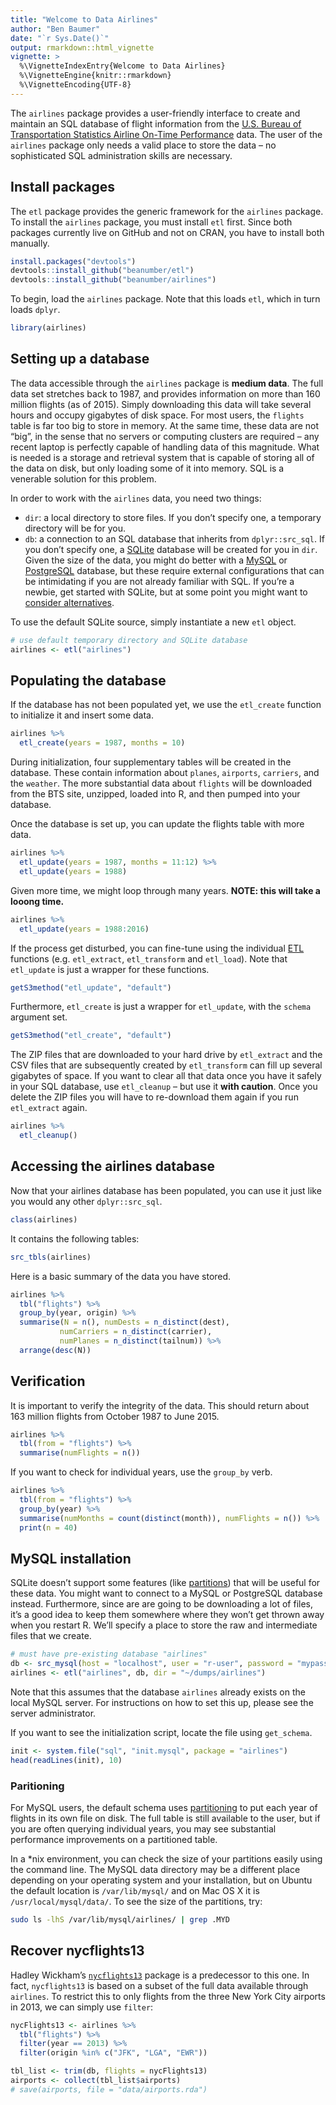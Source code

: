 ```yaml
---
title: "Welcome to Data Airlines"
author: "Ben Baumer"
date: "`r Sys.Date()`"
output: rmarkdown::html_vignette
vignette: >
  %\VignetteIndexEntry{Welcome to Data Airlines}
  %\VignetteEngine{knitr::rmarkdown}
  %\VignetteEncoding{UTF-8}
---
```


The `airlines` package provides a user-friendly interface to create and maintain an SQL database of flight information from the [U.S. Bureau of Transportation Statistics Airline On-Time Performance](http://www.transtats.bts.gov/DatabaseInfo.asp?DB_ID=120&Link=0) data. The user of the `airlines` package only needs a valid place to store the data -- no sophisticated SQL administration skills are necessary. 

## Install packages

The `etl` package provides the generic framework for the `airlines` package. To install the `airlines` package, you must install `etl` first. Since both packages currently live on GitHub and not on CRAN, you have to install both manually. 

```r
install.packages("devtools")
devtools::install_github("beanumber/etl")
devtools::install_github("beanumber/airlines")
```

To begin, load the `airlines` package. Note that this loads `etl`, which in turn loads `dplyr`. 

```r
library(airlines)
```

## Setting up a database

The data accessible through the `airlines` package is **medium data**. The full data set stretches back to 1987, and provides information on more than 160 million flights (as of 2015). Simply downloading this data will take several hours and occupy gigabytes of disk space. For most users, the `flights` table is far too big to store in memory. At the same time, these data are not "big", in the sense that no servers or computing clusters are required -- any recent laptop is perfectly capable of handling data of this magnitude. What is needed is a storage and retrieval system that is capable of storing all of the data on disk, but only loading some of it into memory. SQL is a venerable solution for this problem. 

In order to work with the `airlines` data, you need two things:

+ `dir`: a local directory to store files. If you don't specify one, a temporary directory will be for you.
+ `db`: a connection to an SQL database that inherits from `dplyr::src_sql`. If you don't specify one, a [SQLite](http://www.sqlite.org) database will be created for you in `dir`. Given the size of the data, you might do better with a [MySQL](http://www.mysql.com) or [PostgreSQL](http://www.postgresql.com) database, but these require external configurations that can be intimidating if you are not already familiar with SQL. If you're a newbie, get started with SQLite, but at some point you might want to [consider alternatives](https://www.sqlite.org/whentouse.html). 

To use the default SQLite source, simply instantiate a new `etl` object. 

```r
# use default temporary directory and SQLite database
airlines <- etl("airlines")
```

## Populating the database

If the database has not been populated yet, we use the `etl_create` function to initialize it and insert some data. 

```r
airlines %>%
  etl_create(years = 1987, months = 10)
```

During initialization, four supplementary tables will be created in the database. These contain information about `planes`, `airports`, `carriers`, and the `weather`. The more substantial data about `flights` will be downloaded from the BTS site, unzipped, loaded into R, and then pumped into your database. 

Once the database is set up, you can update the flights table with more data.  

```r
airlines %>%
  etl_update(years = 1987, months = 11:12) %>%
  etl_update(years = 1988)
```

Given more time, we might loop through many years. **NOTE: this will take a looong time.**

```r
airlines %>%
  etl_update(years = 1988:2016)
```

If the process get disturbed, you can fine-tune using the individual [ETL](https://github.com/beanumber/etl/blob/master/README.md) functions (e.g. `etl_extract`, `etl_transform` and `etl_load`). Note that `etl_update` is just a wrapper for these functions.

```r
getS3method("etl_update", "default")
```

Furthermore, `etl_create` is just a wrapper for `etl_update`, with the `schema` argument set.

```r
getS3method("etl_create", "default")
```

The ZIP files that are downloaded to your hard drive by `etl_extract` and the CSV files that are subsequently created by `etl_transform` can fill up several gigabytes of space. If you want to clear all that data once you have it safely in your SQL database, use `etl_cleanup` -- but use it **with caution**. Once you delete the ZIP files you will have to re-download them again if you run `etl_extract` again. 

```r
airlines %>%
  etl_cleanup()
```

## Accessing the airlines database

Now that your airlines database has been populated, you can use it just like you would any other `dplyr::src_sql`. 

```r
class(airlines)
```

It contains the following tables:

```r
src_tbls(airlines)
```

Here is a basic summary of the data you have stored. 

```r
airlines %>%
  tbl("flights") %>%
  group_by(year, origin) %>%
  summarise(N = n(), numDests = n_distinct(dest), 
           numCarriers = n_distinct(carrier), 
           numPlanes = n_distinct(tailnum)) %>%
  arrange(desc(N))
```


## Verification

It is important to verify the integrity of the data. This should return about 163 million flights from October 1987 to June 2015. 

```r
airlines %>%
  tbl(from = "flights") %>%
  summarise(numFlights = n())
```

If you want to check for individual years, use the `group_by` verb. 

```r
airlines %>%
  tbl(from = "flights") %>%
  group_by(year) %>%
  summarise(numMonths = count(distinct(month)), numFlights = n()) %>%
  print(n = 40)
```

## MySQL installation

SQLite doesn't support some features (like [partitions](https://en.wikipedia.org/wiki/Partition_(database))) that will be useful for these data. You might want to connect to a MySQL or PostgreSQL database instead. Furthermore, since are are going to be downloading a lot of files, it's a good idea to keep them somewhere where they won't get thrown away when you restart R. We'll specify a place to store the raw and intermediate files that we create.

```r
# must have pre-existing database "airlines"
db <- src_mysql(host = "localhost", user = "r-user", password = "mypass", dbname = "airlines")
airlines <- etl("airlines", db, dir = "~/dumps/airlines")
```

Note that this assumes that the database `airlines` already exists on the local MySQL server. For instructions on how to set this up, please see the server administrator. 


If you want to see the initialization script, locate the file using `get_schema`. 

```r
init <- system.file("sql", "init.mysql", package = "airlines")
head(readLines(init), 10)
```


### Paritioning

For MySQL users, the default schema uses [partitioning](https://dev.mysql.com/doc/refman/5.7/en/partitioning.html) to put each year of flights in its own file on disk. The full table is still available to the user, but if you are often querying individual years, you may see substantial performance improvements on a partitioned table. 

In a *nix environment, you can check the size of your partitions easily using the command line. The MySQL data directory may be a different place depending on your operating system and your installation, but on Ubuntu the default location is `/var/lib/mysql/` and on Mac OS X it is `/usr/local/mysql/data/`. To see the size of the partitions, try:

```bash
sudo ls -lhS /var/lib/mysql/airlines/ | grep .MYD
```

## Recover nycflights13

Hadley Wickham's [`nycflights13`](https://cran.r-project.org/web/packages/nycflights13/index.html) package is a predecessor to this one. In fact, `nycflights13` is based on a subset of the full data available through `airlines`. To restrict this to only flights from the three New York City airports in 2013, we can simply use `filter`:

```r
nycFlights13 <- airlines %>%
  tbl("flights") %>%
  filter(year == 2013) %>%
  filter(origin %in% c("JFK", "LGA", "EWR"))

tbl_list <- trim(db, flights = nycFlights13)
airports <- collect(tbl_list$airports)
# save(airports, file = "data/airports.rda")
```
